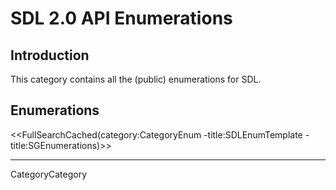 <!-- #master-page:CategoryTemplate -->
<!-- #master-date:Unknown-Date -->
<!-- format wiki -->
<!-- language en -->


= SDL 2.0 API Enumerations =


== Introduction ==

This category contains all the (public) enumerations for SDL.

== Enumerations ==

<<FullSearchCached(category:CategoryEnum -title:SDLEnumTemplate -title:SGEnumerations)>>

----
CategoryCategory

